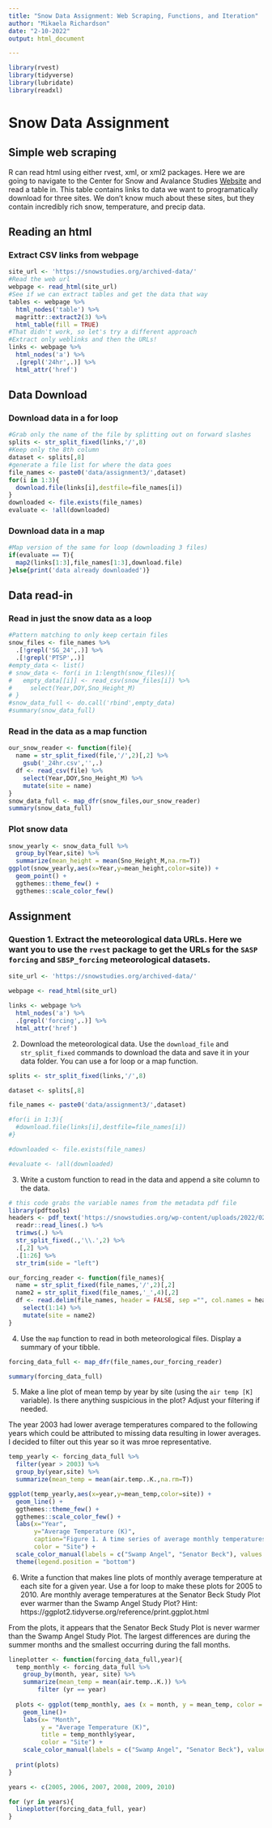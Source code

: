 ```yaml
---
title: "Snow Data Assignment: Web Scraping, Functions, and Iteration"
author: "Mikaela Richardson"
date: "2-10-2022"
output: html_document

---
```


```r
library(rvest)
library(tidyverse)
library(lubridate)
library(readxl)

```

# Snow Data Assignment 

## Simple web scraping

R can read html using either rvest, xml, or xml2 packages. Here we are going to navigate to the Center for Snow and Avalance Studies  [Website](https://snowstudies.org/archived-data/) and read a table in. This table contains links to data we want to programatically download for three sites. We don't know much about these sites, but they contain incredibly rich snow, temperature, and precip data. 


## Reading an html 

### Extract CSV links from webpage

```r
site_url <- 'https://snowstudies.org/archived-data/'
#Read the web url
webpage <- read_html(site_url)
#See if we can extract tables and get the data that way
tables <- webpage %>%
  html_nodes('table') %>%
  magrittr::extract2(3) %>%
  html_table(fill = TRUE)
#That didn't work, so let's try a different approach
#Extract only weblinks and then the URLs!
links <- webpage %>%
  html_nodes('a') %>%
  .[grepl('24hr',.)] %>%
  html_attr('href')
```

## Data Download

### Download data in a for loop

```r
#Grab only the name of the file by splitting out on forward slashes
splits <- str_split_fixed(links,'/',8)
#Keep only the 8th column
dataset <- splits[,8] 
#generate a file list for where the data goes
file_names <- paste0('data/assignment3/',dataset)
for(i in 1:3){
  download.file(links[i],destfile=file_names[i])
}
downloaded <- file.exists(file_names)
evaluate <- !all(downloaded)
```


### Download data in a map

```r
#Map version of the same for loop (downloading 3 files)
if(evaluate == T){
  map2(links[1:3],file_names[1:3],download.file)
}else{print('data already downloaded')}
```

## Data read-in 

### Read in just the snow data as a loop

```r
#Pattern matching to only keep certain files
snow_files <- file_names %>%
  .[!grepl('SG_24',.)] %>%
  .[!grepl('PTSP',.)]
#empty_data <- list()
# snow_data <- for(i in 1:length(snow_files)){
#   empty_data[[i]] <- read_csv(snow_files[i]) %>%
#     select(Year,DOY,Sno_Height_M)
# }
#snow_data_full <- do.call('rbind',empty_data)
#summary(snow_data_full)
```


### Read in the data as a map function

```r
our_snow_reader <- function(file){
  name = str_split_fixed(file,'/',2)[,2] %>%
    gsub('_24hr.csv','',.)
  df <- read_csv(file) %>%
    select(Year,DOY,Sno_Height_M) %>%
    mutate(site = name)
}
snow_data_full <- map_dfr(snow_files,our_snow_reader)
summary(snow_data_full)
```


### Plot snow data

```r
snow_yearly <- snow_data_full %>%
  group_by(Year,site) %>%
  summarize(mean_height = mean(Sno_Height_M,na.rm=T))
ggplot(snow_yearly,aes(x=Year,y=mean_height,color=site)) + 
  geom_point() +
  ggthemes::theme_few() + 
  ggthemes::scale_color_few()
```

## Assignment

### Question 1. Extract the meteorological data URLs. Here we want you to use the `rvest` package to get the URLs for the `SASP forcing` and `SBSP_forcing` meteorological datasets.
```r
site_url <- 'https://snowstudies.org/archived-data/'

webpage <- read_html(site_url)

links <- webpage %>%
  html_nodes('a') %>%
  .[grepl('forcing',.)] %>%
  html_attr('href')
```


2. Download the meteorological data. Use the `download_file` and `str_split_fixed` commands to download the data and save it in your data folder. You can use a for loop or a map function. 
```r
splits <- str_split_fixed(links,'/',8)

dataset <- splits[,8] 

file_names <- paste0('data/assignment3/',dataset)

#for(i in 1:3){
  #download.file(links[i],destfile=file_names[i])
#}

#downloaded <- file.exists(file_names)

#evaluate <- !all(downloaded)
```


3. Write a custom function to read in the data and append a site column to the data. 

```r
# this code grabs the variable names from the metadata pdf file
library(pdftools)
headers <- pdf_text('https://snowstudies.org/wp-content/uploads/2022/02/Serially-Complete-Metadata-text08.pdf') %>%
  readr::read_lines(.) %>%
  trimws(.) %>%
  str_split_fixed(.,'\\.',2) %>%
  .[,2] %>%
  .[1:26] %>%
  str_trim(side = "left")

our_forcing_reader <- function(file_names){
  name = str_split_fixed(file_names,'/',2)[,2]
  name2 = str_split_fixed(file_names,'_',4)[,2]
  df <- read.delim(file_names, header = FALSE, sep ="", col.names = headers, skip = 4) %>%
    select(1:14) %>%
    mutate(site = name2)
}
```

4. Use the `map` function to read in both meteorological files. Display a summary of your tibble.
```r
forcing_data_full <- map_dfr(file_names,our_forcing_reader)

summary(forcing_data_full)
```


5. Make a line plot of mean temp by year by site (using the `air temp [K]` variable). Is there anything suspicious in the plot? Adjust your filtering if needed.

The year 2003 had lower average temperatures compared to the following years which could be attributed to missing data resulting in lower averages. I decided to filter out this year so it was mroe representative.
```r
temp_yearly <- forcing_data_full %>%
  filter(year > 2003) %>%
  group_by(year,site) %>%
  summarize(mean_temp = mean(air.temp..K.,na.rm=T))

ggplot(temp_yearly,aes(x=year,y=mean_temp,color=site)) + 
  geom_line() +
  ggthemes::theme_few() + 
  ggthemes::scale_color_few() +
  labs(x="Year",
       y="Average Temperature (K)",
       caption="Figure 1. A time series of average monthly temperatures (K) at the Swamp Angel Study Plot and the Senator Beck Study Plot.",
       color = "Site") +
  scale_color_manual(labels = c("Swamp Angel", "Senator Beck"), values = c("green", "orange")) +
  theme(legend.position = "bottom")
```


6. Write a function that makes line plots of monthly average temperature at each site for a given year. Use a for loop to make these plots for 2005 to 2010. Are monthly average temperatures at the Senator Beck Study Plot ever warmer than the Swamp Angel Study Plot?
Hint: https://ggplot2.tidyverse.org/reference/print.ggplot.html

From the plots, it appears that the Senator Beck Study Plot is never warmer than the Swamp Angel Study Plot. The largest differences are during the summer months and the smallest occurring during the fall months.
```r
lineplotter <- function(forcing_data_full,year){
  temp_monthly <- forcing_data_full %>%
    group_by(month, year, site) %>%
    summarize(mean_temp = mean(air.temp..K.)) %>%
        filter (yr == year)
  
  plots <- ggplot(temp_monthly, aes (x = month, y = mean_temp, color = site)) +
    geom_line()+
    labs(x= "Month",
         y = "Average Temperature (K)",
         title = temp_monthly$year,
         color = "Site") +
    scale_color_manual(labels = c("Swamp Angel", "Senator Beck"), values = c("green", "orange"))
  
  print(plots)
}

years <- c(2005, 2006, 2007, 2008, 2009, 2010)

for (yr in years){
  lineplotter(forcing_data_full, year)
}
```


